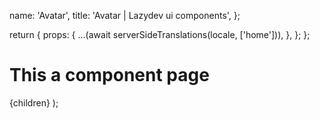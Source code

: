 

  name: 'Avatar',
  title: 'Avatar | Lazydev ui components',
};

  return {
    props: {
      ...(await serverSideTranslations(locale, ['home'])),
    },
  };
};

# This a component page

  <NestedLayout name={meta.name} title={meta.title}>
    {children}
  </NestedLayout>
);

